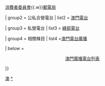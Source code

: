{{Navbox
| name  = 澳門廣播電台
| title  = {{flagicon|MAC}} [[澳門電台廣播|澳門廣播電台]]
| state = autocollapse
|titlestyle = background:#8BC2B5
|belowstyle = background:#8BC2B5
|image = [[File:Coat_of_arms_of_Macao.svg|70px|澳門特別行政區區徽]]

| group1 = 監管機構
| list1 = <s>[[電信管理局 (澳門)|電信管理局]]</s>{{.w}}[[消費者委員會 (澳門)|消費者委員會]]{{.w}}[[郵電局 (澳門)|郵電局]]

| group2 = 公私合營電台
| list2  = [[澳門電台]]

| group3 = 私營電台
| list3  = [[綠邨電台]]

| group4 = 相關條目
| list4  =[[澳門電台廣播]]

| below =<center> [[澳門廣播電台列表]]</center>
}}
<noinclude>
[[Category:文化模板|澳]]
[[Category:澳門電台|*]]

</noinclude>